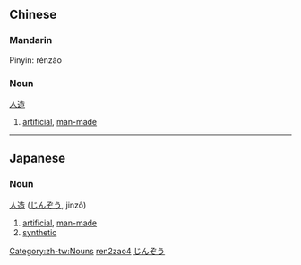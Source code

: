 == Chinese ==                                          
===Mandarin===
Pinyin: rénzào
===Noun===
[[人]][[造]]
# [[artificial]], [[man-made]]
[[Category:zh-tw:Nouns]]
[[Category:zh-cn:Nouns|ren2zao4]]
----
== Japanese ==                                          
===Noun===
[[人]][[造]] ([[じんぞう]], jinzô)
# [[artificial]], [[man-made]]
# [[synthetic]]
[[Category:Japanese nouns|じんぞう]]